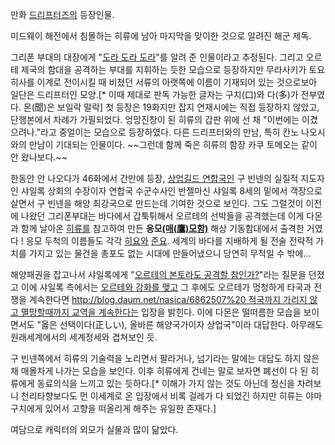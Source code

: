 만화 [[드리프터즈]]의 등장인물.

미드웨이 해전에서 침몰하는 히류에 남아 마지막을 맞이한 것으로 알려진 해군 제독.
 
그리폰 부대의 대장에게 "[[도라 도라 도라]]"를 알려 준 인물이라고 추정된다. 그리고 오르테 제국의 함대을 공격하는 부대를 지휘하는 듯한 모습으로 등장하지만 무라사키가 토요히사를 이계로 전이시킬 때 비쳤던 서류의 아랫쪽에 이름이 기재되어 있는 것으로보아 일단은 드리프터인 모양.[* 이때 제대로 판독 가능한 글자는 구치(口)와 다(多)가 전부였다. 몬(聞)은 보일락 말락] 첫 등장은 19화지만 잡지 연재시에는 직접 등장하지 않았고, 단행본에서 차례가 가필되었다. 엉망진창이 된 히류의 갑판 위에 선 채 "이번에는 이겼으려나."라고 중얼이는 모습으로 등장하였다. 다른 드리프터와의 만남, 특히 칸노 나오시와의 만남이 기대되는 인물이다. ~~그런데 함께 죽은 히류의 함장 카쿠 토메오는 같이 안 왔나보다.~~
 
한동안 안 나오다가 46화에서 간만에 등장, [[미국|상업길드 연합국]]인 구 빈넨의 실질적 지도자인 샤일록 상회의 수장이자 연합국 수군수사인 반젤마신 샤일록 8세의 밑에서 객장으로 살면서 구 빈넨을 해양 최강국으로 만드는데 기여한 것으로 보인다. 그도 그럴것이 이전에 나왔던 그리폰부대는 바다에서 갑툭튀해서 오르테의 선박들을 공격했는데 이게 다몬과 함께 날아온 [[히류]]를 참고하여 만든 '''응모[[항공모함|(매(鷹)모함)]]''' 해상 기동함대에서 출격한 거였다 ! 응모 두척의 이름들도 각각 [[히요]]와 [[준요]]. 세계의 바다를 지배하게 될 전술 전략적 가치를 가지고 있는 물건을 총포도 없는 시대에 만들어냈으니 당연히 무적일 수 밖에...  
 
해양패권을 잡고나서 샤일록에게 "[[군국주의|오르테의 본토라도 공격할 참인가?]]"라는 질문을 던졌고 이에 샤일록 측에서는 [[태평양 전쟁|오르테와 강화를 맺고]] 그 후에도 오르테가 멍청하게 타국과 전쟁을 계속한다면 [[http://blog.daum.net/nasica/6862507%20 적국까지 가리지 않고 멸망할때까지 교역을 계속한다]]는 입장을 밝힌다. 이에 다몬은 떨떠름한 모습을 보이면서도 "옳은 선택이다(正しい), 올바른 해양국가이자 상업국"이라 대답한다. 아무래도 원래세계에서의 세계정세와 겹쳐보인 듯.
 
구 빈넨쪽에서 히류의 기술력을 노리면서 팔라거나, 넘기라는 말에는 대답도 하지 않은 채 매몰차게 나가는 모습을 보인다. 이후 히류에게 건네는 말로 보자면 폐선이 다 된 히류에게 동료의식을 느끼고 있는 듯하다.[* 이해가 가지 않는 것도 아닌데 정신을 차려보니 천리타향보다도 먼 이세계로 온 입장에서 비록 걸레가 다 되었긴 하지만 히류는 야마구치에게 있어서 고향을 떠올리게 해주는 유일한 존재다.]
 
여담으로 캐릭터의 외모가 실물과 많이 닮았다. 
